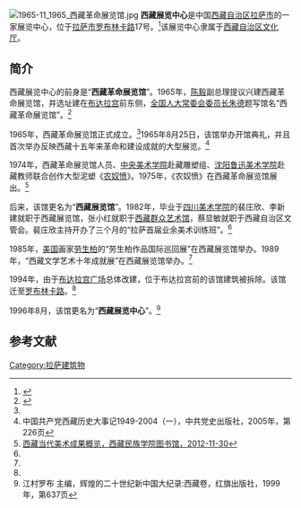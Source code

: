 [[File:1965-11_1965_西藏革命展览馆.jpg|thumb]]
'''西藏展览中心'''是中国[[西藏自治区|西藏自治区]][[拉萨市|拉萨市]]的一家展览中心，位于[[拉萨市|拉萨市]][[罗布林卡路|罗布林卡路]]17号。<ref>{{Cite web |url=http://news.xinhuanet.com/expo/2003-01/20/content_697078.htm |title=西藏展览中心，新华网，2003-01-20 |access-date=2013-08-06 |archive-date=2005-12-23 |archive-url=https://web.archive.org/web/20051223160827/http://news.xinhuanet.com/expo/2003-01/20/content_697078.htm |dead-url=no }}</ref>该展览中心隶属于[[西藏自治区文化厅|西藏自治区文化厅]]。

==简介==
西藏展览中心的前身是“'''西藏革命展览馆'''”。1965年，[[陈毅|陈毅]]副总理提议兴建西藏革命展览馆，并选址建在[[布达拉宫|布达拉宫]]前东侧，[[全国人大常委会委员长|全国人大常委会委员长]][[朱德|朱德]]题写馆名“西藏革命展览馆”。<ref name=zaixian>{{Cite web |url=http://www.tibetol.cn/html/2013/whsy_0624/1190.html |title=展览中心，西藏在线，于2013-08-07查阅 |access-date=2013-08-06 |archive-date=2019-10-24 |archive-url=https://web.archive.org/web/20191024050521/http://www.tibetol.cn/html/2013/whsy_0624/1190.html |dead-url=no }}</ref>

1965年，西藏革命展览馆正式成立。<ref name=jclb/>1965年8月25日，该馆举办开馆典礼，并且首次举办反映西藏十五年来革命和建设成就的大型展览。<ref>中国共产党西藏历史大事记1949-2004（一），中共党史出版社，2005年，第226页</ref>

1974年，西藏革命展览馆人员、[[中央美术学院|中央美术学院]]赴藏雕塑组、[[沈阳|沈阳]][[鲁迅美术学院|鲁迅美术学院]]赴藏教师联合创作大型泥塑《[[农奴愤|农奴愤]]》。1975年，《农奴愤》在西藏革命展览馆展出。<ref name=xzmy>[http://lib.xzmy.edu.cn/webs/show/notice/708/790.html 西藏当代美术成果概览，西藏民族学院图书馆，2012-11-30]{{Dead link|date=2018年6月 |bot=InternetArchiveBot |fix-attempted=no }}</ref>

后来，该馆更名为“'''西藏展览馆'''”。1982年，毕业于[[四川美术学院|四川美术学院]]的裴庄欣、李新建就职于西藏展览馆，张小红就职于[[西藏群众艺术馆|西藏群众艺术馆]]，蔡显敏就职于西藏自治区文管会。裴庄欣主持开办了三个月的“拉萨首届业余美术训练班”。<ref name=xzmy/>

1985年，[[美国|美国]]画家[[羅伯特·勞森伯格|劳生柏]]的“劳生柏作品国际巡回展”在西藏展览馆举办。1989年，“西藏文学艺术十年成就展”在西藏展览馆举办。<ref name=xzmy/>

1994年，由于[[布达拉宫广场|布达拉宫广场]]总体改建，位于布达拉宫前的该馆建筑被拆除。该馆迁至[[罗布林卡路|罗布林卡路]]。<ref name=zaixian/>

1996年8月，该馆更名为“'''西藏展览中心'''”。<ref name=jclb>江村罗布 主编，辉煌的二十世纪新中国大纪录:西藏卷，红旗出版社，1999年，第637页</ref>

==参考文献==
{{reflist}}

{{拉萨地标}}
[[Category:拉萨建筑物|Category:拉萨建筑物]]